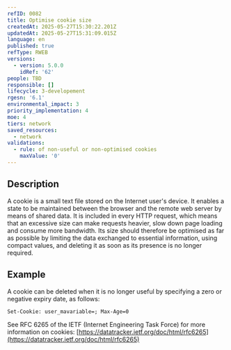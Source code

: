 ```yaml
---
refID: 0082
title: Optimise cookie size
createdAt: 2025-05-27T15:30:22.201Z
updatedAt: 2025-05-27T15:31:09.015Z
language: en
published: true
refType: RWEB
versions:
  - version: 5.0.0
    idRef: '62'
people: TBD
responsible: []
lifecycle: 3-developement
rgesn: '6.1'
environmental_impact: 3
priority_implementation: 4
moe: 4
tiers: network
saved_resources:
  - network
validations:
  - rule: of non-useful or non-optimised cookies
    maxValue: '0'
---
```


## Description

A cookie is a small text file stored on the Internet user's device. It enables a state to be maintained between the browser and the remote web server by means of shared data. It is included in every HTTP request, which means that an excessive size can make requests heavier, slow down page loading and consume more bandwidth. Its size should therefore be optimised as far as possible by limiting the data exchanged to essential information, using compact values, and deleting it as soon as its presence is no longer required.

## Example

A cookie can be deleted when it is no longer useful by specifying a zero or negative expiry date, as follows:

```
Set-Cookie: user_mavariable=; Max-Age=0
```

See RFC 6265 of the IETF (Internet Engineering Task Force) for more information on cookies:
[https://datatracker.ietf.org/doc/html/rfc6265](https://datatracker.ietf.org/doc/html/rfc6265)

